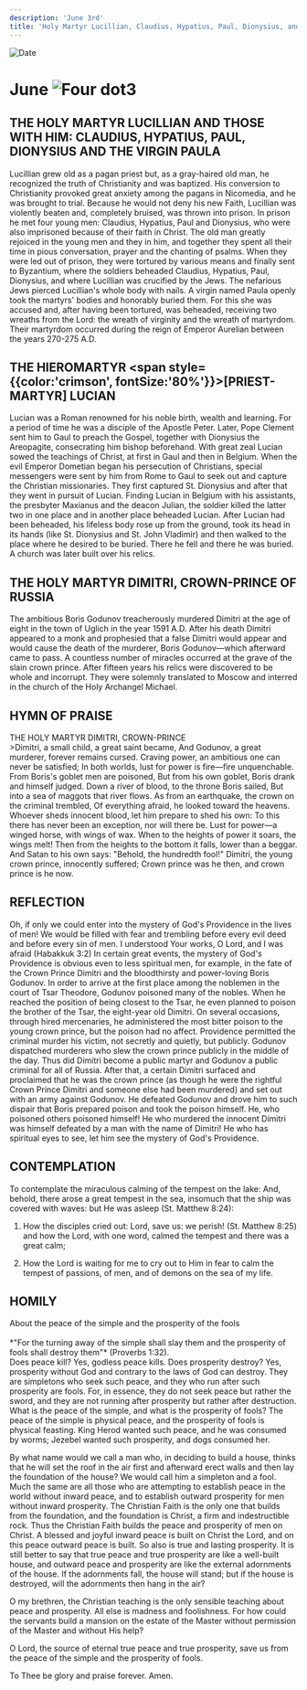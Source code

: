```yaml
---
description: 'June 3rd'
title: 'Holy Martyr Lucillian, Claudius, Hypatius, Paul, Dionysius, and the Virgin Paula, Hieromartyr Lucian'
---
```


<CustomPaginator />
<RunningHead />

<Image src="/title-imprint.png" height={68} width={50} alt="Date" className="title-imprint"/>

# <div id="date">June <Image className="four-dot" src="/four-dot.png" height={15} width={15} alt="Four dot" />3</div>

## THE HOLY MARTYR LUCILLIAN AND THOSE WITH HIM: CLAUDIUS, HYPATIUS, PAUL, DIONYSIUS AND THE VIRGIN PAULA

Lucillian grew old as a pagan priest but, as a gray-haired old man, he recognized the truth of Christianity and was baptized. His conversion to Christianity provoked great anxiety among the pagans in Nicomedia, and he was brought to trial. Because he would not deny his new Faith, Lucillian was violently beaten and, completely bruised, was thrown into prison. In prison he met four young men: Claudius, Hypatius, Paul and Dionysius, who were also imprisoned because of their faith in Christ. The old man greatly rejoiced in the young men and they in him, and together they spent all their time in pious conversation, prayer and the chanting of psalms. When they were led out of prison, they were tortured by various means and finally sent to Byzantium, where the soldiers beheaded Claudius, Hypatius, Paul, Dionysius, and where Lucillian was crucified by the Jews. The nefarious Jews pierced Lucillian's whole body with nails. A virgin named Paula openly took the martyrs' bodies and honorably buried them. For this she was accused and, after having been tortured, was beheaded, receiving two wreaths from the Lord: the wreath of virginity and the wreath of martyrdom. Their martyrdom occurred during the reign of Emperor Aurelian between the years 270-275 A.D.

## THE HIEROMARTYR <span style={{color:'crimson', fontSize:'80%'}}>[PRIEST-MARTYR]</span> LUCIAN

Lucian was a Roman renowned for his noble birth, wealth and learning. For a period of time he was a disciple of the Apostle Peter. Later, Pope Clement sent him to Gaul to preach the Gospel, together with Dionysius the Areopagite, consecrating him bishop beforehand. With great zeal Lucian sowed the teachings of Christ, at first in Gaul and then in Belgium. When the evil Emperor Dometian began his persecution of Christians, special messengers were sent by him from Rome to Gaul to seek out and capture the Christian missionaries. They first captured St. Dionysius and after that they went in pursuit of Lucian. Finding Lucian in Belgium with his assistants, the presbyter Maxianus and the deacon Julian, the soldier killed the latter two in one place and in another place beheaded Lucian. After Lucian had been beheaded, his lifeless body rose up from the ground, took its head in its hands (like St. Dionysius and St. John Vladimir) and then walked to the place where he desired to be buried. There he fell and there he was buried. A church was later built over his relics.

## THE HOLY MARTYR DIMITRI, CROWN-PRINCE OF RUSSIA

The ambitious Boris Godunov treacherously murdered Dimitri at the age of eight in the town of Uglich in the year 1591 A.D. After his death Dimitri appeared to a monk and prophesied that a false Dimitri would appear and would cause the death of the murderer, Boris Godunov—which afterward came to pass. A countless number of miracles occurred at the grave of the slain crown prince. After fifteen years his relics were discovered to be whole and incorrupt. They were solemnly translated to Moscow and interred in the church of the Holy Archangel Michael.


## HYMN OF PRAISE
<div style={{textAlign:'center', color:'crimson', fontWeight:'bold'}}>
THE HOLY MARTYR DIMITRI, CROWN-PRINCE
</div>
>Dimitri, a small child, a great saint became,  
And Godunov, a great murderer, forever remains cursed.  
Craving power, an ambitious one can never be satisfied;  
In both worlds, lust for power is fire—fire unquenchable.  
From Boris's goblet men are poisoned,  
But from his own goblet, Boris drank and himself judged.  
Down a river of blood, to the throne Boris sailed,  
But into a sea of maggots that river flows.  
As from an earthquake, the crown on the criminal trembled,  
Of everything afraid, he looked toward the heavens.  
Whoever sheds innocent blood, let him prepare to shed his own:  
To this there has never been an exception, nor will there be.  
Lust for power—a winged horse, with wings of wax.  
When to the heights of power it soars, the wings melt!  
Then from the heights to the bottom it falls, lower than a beggar.  
And Satan to his own says: "Behold, the hundredth fool!"  
Dimitri, the young crown prince, innocently suffered;  
Crown prince was he then, and crown prince is he now.  

## REFLECTION

Oh, if only we could enter into the mystery of God's Providence in the lives of men! We would be filled with fear and trembling before every evil deed and before every sin of men. I understood Your works, O Lord, and I was afraid (Habakkuk 3:2) In certain great events, the mystery of God's Providence is obvious even to less spiritual men, for example, in the fate of the Crown Prince Dimitri and the bloodthirsty and power-loving Boris Godunov. In order to arrive at the first place among the noblemen in the court of Tsar Theodore, Godunov poisoned many of the nobles. When he reached the position of being closest to the Tsar, he even planned to poison the brother of the Tsar, the eight-year old Dimitri. On several occasions, through hired mercenaries, he administered the most bitter poison to the young crown prince, but the poison had no affect. Providence permitted the criminal murder his victim, not secretly and quietly, but publicly. Godunov dispatched murderers who slew the crown prince publicly in the middle of the day. Thus did Dimitri become a public martyr and Godunov a public criminal for all of Russia. After that, a certain Dimitri surfaced and proclaimed that he was the crown prince (as though he were the rightful Crown Prince Dimitri and someone else had been murdered) and set out with an army against Godunov. He defeated Godunov and drove him to such dispair that Boris prepared poison and took the poison himself. He, who poisoned others poisoned himself! He who murdered the innocent Dimitri was himself defeated by a man with the name of Dimitri! He who has spiritual eyes to see, let him see the mystery of God's Providence.

## CONTEMPLATION

To contemplate the miraculous calming of the tempest on the lake: And, behold, there arose a great tempest in the sea, insomuch that the ship was covered with waves: but He was asleep (St. Matthew 8:24):

1. How the disciples cried out: Lord, save us: we perish! (St. Matthew 8:25) and how the Lord, with one word, calmed the tempest and there was a great calm;

2. How the Lord is waiting for me to cry out to Him in fear to calm the tempest of passions, of men, and of demons on the sea of my life.


## HOMILY
<div style={{textAlign:'center', color:'crimson', fontWeight:'bold'}}>
About the peace of the simple and the prosperity of the fools
</div>
<br />
<div style={{textAlign:'right'}}>
*"For the turning away of the simple shall slay them and the prosperity of fools shall destroy them"* (Proverbs 1:32).
</div>
Does peace kill? Yes, godless peace kills. Does prosperity destroy? Yes, prosperity without God and contrary to the laws of God can destroy. They are simpletons who seek such peace, and they who run after such prosperity are fools. For, in essence, they do not seek peace but rather the sword, and they are not running after prosperity but rather after destruction. What is the peace of the simple, and what is the prosperity of fools? The peace of the simple is physical peace, and the prosperity of fools is physical feasting. King Herod wanted such peace, and he was consumed by worms; Jezebel wanted such prosperity, and dogs consumed her.

By what name would we call a man who, in deciding to build a house, thinks that he will set the roof in the air first and afterward erect walls and then lay the foundation of the house? We would call him a simpleton and a fool. Much the same are all those who are attempting to establish peace in the world without inward peace, and to establish outward prosperity for men without inward prosperity. The Christian Faith is the only one that builds from the foundation, and the foundation is Christ, a firm and indestructible rock. Thus the Christian Faith builds the peace and prosperity of men on Christ. A blessed and joyful inward peace is built on Christ the Lord, and on this peace outward peace is built. So also is true and lasting prosperity. It is still better to say that true peace and true prosperity are like a well-built house, and outward peace and prosperity are like the external adornments of the house. If the adornments fall, the house will stand; but if the house is destroyed, will the adornments then hang in the air?

O my brethren, the Christian teaching is the only sensible teaching about peace and prosperity. All else is madness and foolishness. For how could the servants build a mansion on the estate of the Master without permission of the Master and without His help?

O Lord, the source of eternal true peace and true prosperity, save us from the peace of the simple and the prosperity of fools.

To Thee be glory and praise forever. Amen.